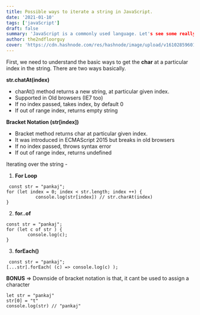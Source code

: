 ```yaml
---
title: Possible ways to iterate a string in JavaScript.
date: '2021-01-10'
tags: ['javaScript']
draft: false
summary: 'JavaScript is a commonly used language. Let's see some really intresting methods to iterate a string in JavaScript.'
author: the2ndfloorguy
cover: 'https://cdn.hashnode.com/res/hashnode/image/upload/v1610285960197/7pTRGnD6F.webp'
---
```


First, we need to understand the basic ways to get the **char** at a particular index in the string. There are two ways basically. 

**str.chatAt(index)**
- charAt() method returns a new string, at particular given index.
- Supported in Old browsers (IE7 too)
- If no index passed, takes index, by default 0
- If out of range index, returns empty string

**Bracket Notation (str[index])**
- Bracket method returns char at particular given index.
- It was introduced in ECMAScript 2015 but breaks in old browsers
- If no index passed, throws syntax error
- If out of range index, returns undefined

Iterating over the string -

1. **For Loop** 
```
 const str = "pankaj";
for (let index = 0; index < str.length; index ++) {
           console.log(str[index]) // str.charAt(index)
} 
``` 

2. **for..of**
```
const str = "pankaj";
for (let c of str ) {
        console.log(c);
} 
``` 

3. **forEach()**
```
 const str = "pankaj";
[...str].forEach( (c) => console.log(c) ); 
``` 

**BONUS**  => Downside of bracket notation is that, it cant be used to assign a character 

```
let str = "pankaj"
str[0] = "t"
console.log(str) // "pankaj" 
``` 